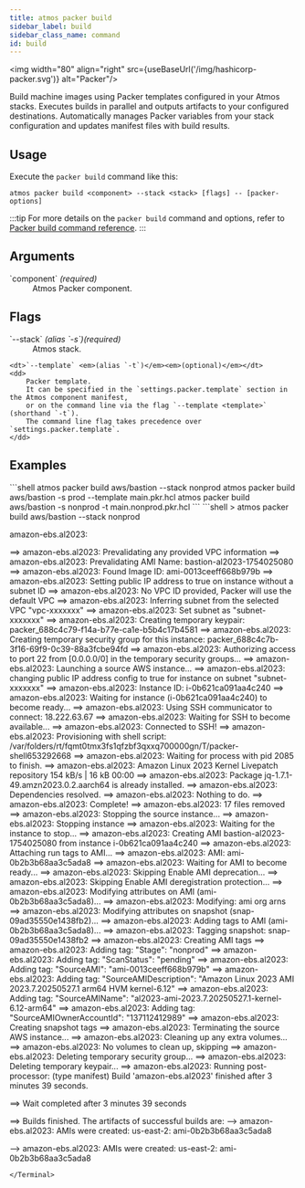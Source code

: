```yaml
---
title: atmos packer build
sidebar_label: build
sidebar_class_name: command
id: build
---
```



<img width="80" align="right" src={useBaseUrl('/img/hashicorp-packer.svg')} alt="Packer"/>

<Intro>
Build machine images using Packer templates configured in your Atmos stacks. Executes builds in parallel and outputs artifacts to your configured destinations. Automatically manages Packer variables from your stack configuration and updates manifest files with build results.
</Intro>

## Usage

Execute the `packer build` command like this:

```shell
atmos packer build <component> --stack <stack> [flags] -- [packer-options]
```

:::tip
For more details on the `packer build` command and options, refer to [Packer build command reference](https://developer.hashicorp.com/packer/docs/commands/build).
:::

## Arguments

<dl>
    <dt>`component` <em>(required)</em></dt>
    <dd>
        Atmos Packer component.
    </dd>
</dl>

## Flags

<dl>
    <dt>`--stack` <em>(alias `-s`)</em><em>(required)</em></dt>
    <dd>
        Atmos stack.
    </dd>

    <dt>`--template` <em>(alias `-t`)</em><em>(optional)</em></dt>
    <dd>
        Packer template.
        It can be specified in the `settings.packer.template` section in the Atmos component manifest,
        or on the command line via the flag `--template <template>` (shorthand `-t`).
        The command line flag takes precedence over `settings.packer.template`.
    </dd>
</dl>

## Examples

<Terminal>
```shell
atmos packer build aws/bastion --stack nonprod
atmos packer build aws/bastion -s prod --template main.pkr.hcl
atmos packer build aws/bastion -s nonprod -t main.nonprod.pkr.hcl
```
</Terminal>

<Terminal title="atmos packer build aws/bastion --stack nonprod">
```shell
> atmos packer build aws/bastion --stack nonprod

amazon-ebs.al2023:

==> amazon-ebs.al2023: Prevalidating any provided VPC information
==> amazon-ebs.al2023: Prevalidating AMI Name: bastion-al2023-1754025080
==> amazon-ebs.al2023: Found Image ID: ami-0013ceeff668b979b
==> amazon-ebs.al2023: Setting public IP address to true on instance without a subnet ID
==> amazon-ebs.al2023: No VPC ID provided, Packer will use the default VPC
==> amazon-ebs.al2023: Inferring subnet from the selected VPC "vpc-xxxxxxx"
==> amazon-ebs.al2023: Set subnet as "subnet-xxxxxxx"
==> amazon-ebs.al2023: Creating temporary keypair: packer_688c4c79-f14a-b77e-ca1e-b5b4c17b4581
==> amazon-ebs.al2023: Creating temporary security group for this instance: packer_688c4c7b-3f16-69f9-0c39-88a3fcbe94fd
==> amazon-ebs.al2023: Authorizing access to port 22 from [0.0.0.0/0] in the temporary security groups...
==> amazon-ebs.al2023: Launching a source AWS instance...
==> amazon-ebs.al2023: changing public IP address config to true for instance on subnet "subnet-xxxxxxx"
==> amazon-ebs.al2023: Instance ID: i-0b621ca091aa4c240
==> amazon-ebs.al2023: Waiting for instance (i-0b621ca091aa4c240) to become ready...
==> amazon-ebs.al2023: Using SSH communicator to connect: 18.222.63.67
==> amazon-ebs.al2023: Waiting for SSH to become available...
==> amazon-ebs.al2023: Connected to SSH!
==> amazon-ebs.al2023: Provisioning with shell script: /var/folders/rt/fqmt0tmx3fs1qfzbf3qxxq700000gn/T/packer-shell653292668
==> amazon-ebs.al2023: Waiting for process with pid 2085 to finish.
==> amazon-ebs.al2023: Amazon Linux 2023 Kernel Livepatch repository   154 kB/s |  16 kB     00:00
==> amazon-ebs.al2023: Package jq-1.7.1-49.amzn2023.0.2.aarch64 is already installed.
==> amazon-ebs.al2023: Dependencies resolved.
==> amazon-ebs.al2023: Nothing to do.
==> amazon-ebs.al2023: Complete!
==> amazon-ebs.al2023: 17 files removed
==> amazon-ebs.al2023: Stopping the source instance...
==> amazon-ebs.al2023: Stopping instance
==> amazon-ebs.al2023: Waiting for the instance to stop...
==> amazon-ebs.al2023: Creating AMI bastion-al2023-1754025080 from instance i-0b621ca091aa4c240
==> amazon-ebs.al2023: Attaching run tags to AMI...
==> amazon-ebs.al2023: AMI: ami-0b2b3b68aa3c5ada8
==> amazon-ebs.al2023: Waiting for AMI to become ready...
==> amazon-ebs.al2023: Skipping Enable AMI deprecation...
==> amazon-ebs.al2023: Skipping Enable AMI deregistration protection...
==> amazon-ebs.al2023: Modifying attributes on AMI (ami-0b2b3b68aa3c5ada8)...
==> amazon-ebs.al2023: Modifying: ami org arns
==> amazon-ebs.al2023: Modifying attributes on snapshot (snap-09ad35550e1438fb2)...
==> amazon-ebs.al2023: Adding tags to AMI (ami-0b2b3b68aa3c5ada8)...
==> amazon-ebs.al2023: Tagging snapshot: snap-09ad35550e1438fb2
==> amazon-ebs.al2023: Creating AMI tags
==> amazon-ebs.al2023: Adding tag: "Stage": "nonprod"
==> amazon-ebs.al2023: Adding tag: "ScanStatus": "pending"
==> amazon-ebs.al2023: Adding tag: "SourceAMI": "ami-0013ceeff668b979b"
==> amazon-ebs.al2023: Adding tag: "SourceAMIDescription": "Amazon Linux 2023 AMI 2023.7.20250527.1 arm64 HVM kernel-6.12"
==> amazon-ebs.al2023: Adding tag: "SourceAMIName": "al2023-ami-2023.7.20250527.1-kernel-6.12-arm64"
==> amazon-ebs.al2023: Adding tag: "SourceAMIOwnerAccountId": "137112412989"
==> amazon-ebs.al2023: Creating snapshot tags
==> amazon-ebs.al2023: Terminating the source AWS instance...
==> amazon-ebs.al2023: Cleaning up any extra volumes...
==> amazon-ebs.al2023: No volumes to clean up, skipping
==> amazon-ebs.al2023: Deleting temporary security group...
==> amazon-ebs.al2023: Deleting temporary keypair...
==> amazon-ebs.al2023: Running post-processor:  (type manifest)
Build 'amazon-ebs.al2023' finished after 3 minutes 39 seconds.

==> Wait completed after 3 minutes 39 seconds

==> Builds finished. The artifacts of successful builds are:
--> amazon-ebs.al2023: AMIs were created:
us-east-2: ami-0b2b3b68aa3c5ada8

--> amazon-ebs.al2023: AMIs were created:
us-east-2: ami-0b2b3b68aa3c5ada8
```
</Terminal>
